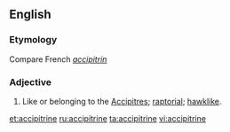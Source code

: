 ==English==

===Etymology===
Compare French ''[[accipitrin]]''

===Adjective===
{{head|en|adjective}}

# {{zoology}} Like or belonging to the [[accipitres|Accipitres]]; [[raptorial]]; [[hawklike]].

[[et:accipitrine]]
[[ru:accipitrine]]
[[ta:accipitrine]]
[[vi:accipitrine]]